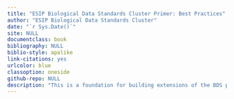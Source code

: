 --- 
title: "ESIP Biological Data Standards Cluster Primer: Best Practices"
author: "ESIP Biological Data Standards Cluster"
date: "`r Sys.Date()`"
site: NULL
documentclass: book
bibliography: NULL
biblio-style: apalike
link-citations: yes
urlcolor: blue
classoption: oneside
github-repo: NULL
description: "This is a foundation for building extensions of the BDS primer in the form of best practice documents."
---
